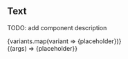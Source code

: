 



<Meta title="Components/Text" />

## Text

TODO: add component description

<Canvas>
   <Story
    name="Default"
  >
  <div className="flex flex-col">
  {variants.map(variant => <Text variant={variant}>{placeholder}</Text>)}
  </div>
   </Story>
   <Story
    name="With As Prop"
    args={{ variant: "base", as: "h2"}}
    argTypes={{
      variant: { control: { type: "select", options: variants } },
    }}
  >
    {(args) => <Text  {...args} >{placeholder}</Text>}
  </Story>
</Canvas>

